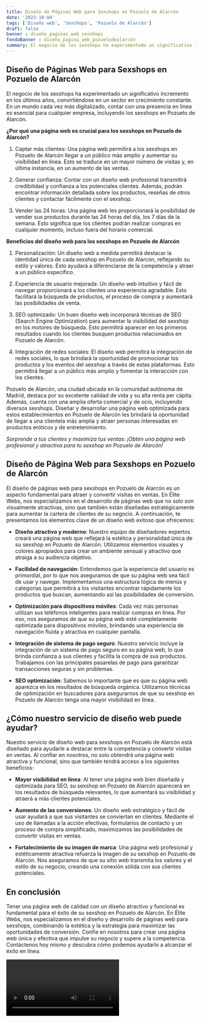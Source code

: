 ```yaml
---
title: Diseño de Páginas Web para Sexshops en Pozuelo de Alarcón
date: '2023-10-04'
tags: ['Diseño web', 'Sexshops', 'Pozuelo de Alarcón']
draft: false
banner : diseño_paginas_web_sexshops
fondoBanner : diseño_pagina_web_pozuelodealarcón
summary: El negocio de los sexshops ha experimentado un significativo incremento en los últimos años, convirtiéndose en un sector en crecimiento constante. En un mundo cada vez más digitalizado, contar con una presencia en línea es esencial para cualquier empresa, incluyendo los sexshops en Pozuelo de Alarcón. 
---
```


## Diseño de Páginas Web para Sexshops en Pozuelo de Alarcón

El negocio de los sexshops ha experimentado un significativo incremento en los últimos años, convirtiéndose en un sector en crecimiento constante. En un mundo cada vez más digitalizado, contar con una presencia en línea es esencial para cualquier empresa, incluyendo los sexshops en Pozuelo de Alarcón. 

**¿Por qué una página web es crucial para los sexshops en Pozuelo de Alarcón?**

1. Captar más clientes: Una página web permitirá a los sexshops en Pozuelo de Alarcón llegar a un público más amplio y aumentar su visibilidad en línea. Esto se traduce en un mayor número de visitas y, en última instancia, en un aumento de las ventas.

2. Generar confianza: Contar con un diseño web profesional transmitirá credibilidad y confianza a los potenciales clientes. Además, podrán encontrar información detallada sobre los productos, reseñas de otros clientes y contactar fácilmente con el sexshop.

3. Vender las 24 horas: Una página web les proporcionará la posibilidad de vender sus productos durante las 24 horas del día, los 7 días de la semana. Esto significa que los clientes podrán realizar compras en cualquier momento, incluso fuera del horario comercial.

**Beneficios del diseño web para los sexshops en Pozuelo de Alarcón**

1. Personalización: Un diseño web a medida permitirá destacar la identidad única de cada sexshop en Pozuelo de Alarcón, reflejando su estilo y valores. Esto ayudará a diferenciarse de la competencia y atraer a un público específico.

2. Experiencia de usuario mejorada: Un diseño web intuitivo y fácil de navegar proporcionará a los clientes una experiencia agradable. Esto facilitará la búsqueda de productos, el proceso de compra y aumentará las posibilidades de venta.

3. SEO optimizado: Un buen diseño web incorporará técnicas de SEO (Search Engine Optimization) para aumentar la visibilidad del sexshop en los motores de búsqueda. Esto permitirá aparecer en los primeros resultados cuando los clientes busquen productos relacionados en Pozuelo de Alarcón.

4. Integración de redes sociales: El diseño web permitirá la integración de redes sociales, lo que brindará la oportunidad de promocionar los productos y los eventos del sexshop a través de estas plataformas. Esto permitirá llegar a un público más amplio y fomentar la interacción con los clientes.

Pozuelo de Alarcón, una ciudad ubicada en la comunidad autónoma de Madrid, destaca por su excelente calidad de vida y su alta renta per cápita. Además, cuenta con una amplia oferta comercial y de ocio, incluyendo diversos sexshops. Diseñar y desarrollar una página web optimizada para estos establecimientos en Pozuelo de Alarcón les brindará la oportunidad de llegar a una clientela más amplia y atraer personas interesadas en productos eróticos y de entretenimiento.

*Sorprende a tus clientes y maximiza tus ventas: ¡Obtén una página web profesional y atractiva para tu sexshop en Pozuelo de Alarcón!*

<GifSeo />

<Cta />

## Diseño de Página Web para Sexshops en Pozuelo de Alarcón

El diseño de páginas web para sexshops en Pozuelo de Alarcón es un aspecto fundamental para atraer y convertir visitas en ventas. En Élite Webs, nos especializamos en el desarrollo de páginas web que no solo son visualmente atractivas, sino que también están diseñadas estratégicamente para aumentar la cartera de clientes de su negocio. A continuación, te presentamos los elementos clave de un diseño web exitoso que ofrecemos:

- **Diseño atractivo y moderno**: Nuestro equipo de diseñadores expertos creará una página web que reflejará la estética y personalidad única de su sexshop en Pozuelo de Alarcón. Utilizamos elementos visuales y colores apropiados para crear un ambiente sensual y atractivo que atraiga a su audiencia objetivo.

- **Facilidad de navegación**: Entendemos que la experiencia del usuario es primordial, por lo que nos aseguramos de que su página web sea fácil de usar y navegar. Implementamos una estructura lógica de menús y categorías que permitirá a los visitantes encontrar rápidamente los productos que buscan, aumentando así las posibilidades de conversión.

- **Optimización para dispositivos móviles**: Cada vez más personas utilizan sus teléfonos inteligentes para realizar compras en línea. Por eso, nos aseguramos de que su página web esté completamente optimizada para dispositivos móviles, brindando una experiencia de navegación fluida y atractiva en cualquier pantalla.

- **Integración de sistema de pago seguro**: Nuestro servicio incluye la integración de un sistema de pago seguro en su página web, lo que brinda confianza a sus clientes y facilita la compra de sus productos. Trabajamos con las principales pasarelas de pago para garantizar transacciones seguras y sin problemas.

- **SEO optimización**: Sabemos lo importante que es que su página web aparezca en los resultados de búsqueda orgánica. Utilizamos técnicas de optimización en buscadores para asegurarnos de que su sexshop en Pozuelo de Alarcón tenga una mayor visibilidad en línea.

## ¿Cómo nuestro servicio de diseño web puede ayudar?

Nuestro servicio de diseño web para sexshops en Pozuelo de Alarcón está diseñado para ayudarle a destacar entre la competencia y convertir visitas en ventas. Al confiar en nosotros, no solo obtendrá una página web atractiva y funcional, sino que también tendrá acceso a los siguientes beneficios:

- **Mayor visibilidad en línea**: Al tener una página web bien diseñada y optimizada para SEO, su sexshop en Pozuelo de Alarcón aparecerá en los resultados de búsqueda relevantes, lo que aumentará su visibilidad y atraerá a más clientes potenciales.

- **Aumento de las conversiones**: Un diseño web estratégico y fácil de usar ayudará a que sus visitantes se conviertan en clientes. Mediante el uso de llamadas a la acción efectivas, formularios de contacto y un proceso de compra simplificado, maximizamos las posibilidades de convertir visitas en ventas.

- **Fortalecimiento de su imagen de marca**: Una página web profesional y estéticamente atractiva refuerza la imagen de su sexshop en Pozuelo de Alarcón. Nos aseguramos de que su sitio web transmita los valores y el estilo de su negocio, creando una conexión sólida con sus clientes potenciales.

## En conclusión

Tener una página web de calidad con un diseño atractivo y funcional es fundamental para el éxito de su sexshop en Pozuelo de Alarcón. En Élite Webs, nos especializamos en el diseño y desarrollo de páginas web para sexshops, combinando la estética y la estrategia para maximizar las oportunidades de conversión. Confíe en nosotros para crear una página web única y efectiva que impulse su negocio y supere a la competencia. Contáctenos hoy mismo y descubra cómo podemos ayudarlo a alcanzar el éxito en línea.

<Video />

<CtaBot job='Sexshops' city='Pozuelo de Alarcón'/>

<Gmaps query='Pozuelo de Alarcón+españa+maps' />